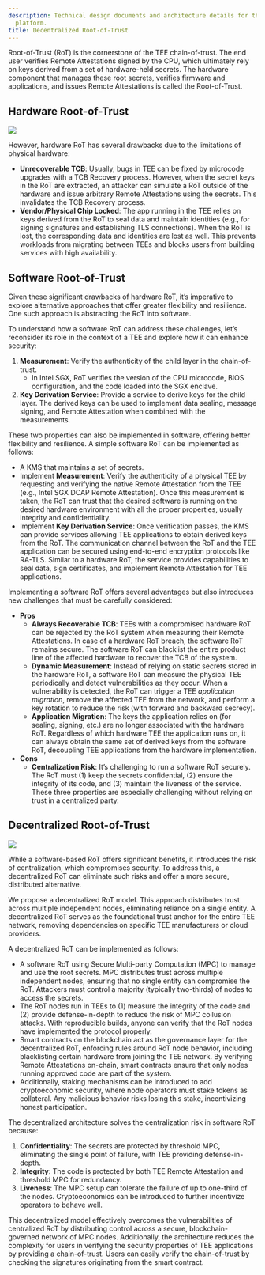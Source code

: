 ```yaml
---
description: Technical design documents and architecture details for the Dstack TEE
  platform.
title: Decentralized Root-of-Trust
---
```



Root-of-Trust (RoT) is the cornerstone of the TEE chain-of-trust. The end user verifies Remote Attestations signed by the CPU, which ultimately rely on keys derived from a set of hardware-held secrets. The hardware component that manages these root secrets, verifies firmware and applications, and issues Remote Attestations is called the Root-of-Trust.

## Hardware Root-of-Trust <a href="#p-8175-hardware-root-of-trust-1" id="p-8175-hardware-root-of-trust-1"></a>

<Frame>
    <img src="/images/image (5) (1) (1) (1).png" />
</Frame>

However, hardware RoT has several drawbacks due to the limitations of physical hardware:

* **Unrecoverable TCB**: Usually, bugs in TEE can be fixed by microcode upgrades with a TCB Recovery process. However, when the secret keys in the RoT are extracted, an attacker can simulate a RoT outside of the hardware and issue arbitrary Remote Attestations using the secrets. This invalidates the TCB Recovery process.
* **Vendor/Physical Chip Locked**: The app running in the TEE relies on keys derived from the RoT to seal data and maintain identities (e.g., for signing signatures and establishing TLS connections). When the RoT is lost, the corresponding data and identities are lost as well. This prevents workloads from migrating between TEEs and blocks users from building services with high availability.

## Software Root-of-Trust <a href="#p-8175-software-root-of-trust-2" id="p-8175-software-root-of-trust-2"></a>

Given these significant drawbacks of hardware RoT, it’s imperative to explore alternative approaches that offer greater flexibility and resilience. One such approach is abstracting the RoT into software.

To understand how a software RoT can address these challenges, let’s reconsider its role in the context of a TEE and explore how it can enhance security:

1. **Measurement**: Verify the authenticity of the child layer in the chain-of-trust.
   * In Intel SGX, RoT verifies the version of the CPU microcode, BIOS configuration, and the code loaded into the SGX enclave.
2. **Key Derivation Service**: Provide a service to derive keys for the child layer. The derived keys can be used to implement data sealing, message signing, and Remote Attestation when combined with the measurements.

These two properties can also be implemented in software, offering better flexibility and resilience. A simple software RoT can be implemented as follows:

* A KMS that maintains a set of secrets.
* Implement **Measurement**: Verify the authenticity of a physical TEE by requesting and verifying the native Remote Attestation from the TEE (e.g., Intel SGX DCAP Remote Attestation). Once this measurement is taken, the RoT can trust that the desired software is running on the desired hardware environment with all the proper properties, usually integrity and confidentiality.
* Implement **Key Derivation Service**: Once verification passes, the KMS can provide services allowing TEE applications to obtain derived keys from the RoT. The communication channel between the RoT and the TEE application can be secured using end-to-end encryption protocols like RA-TLS. Similar to a hardware RoT, the service provides capabilities to seal data, sign certificates, and implement Remote Attestation for TEE applications.

Implementing a software RoT offers several advantages but also introduces new challenges that must be carefully considered:

* **Pros**
  * **Always Recoverable TCB**: TEEs with a compromised hardware RoT can be rejected by the RoT system when measuring their Remote Attestations. In case of a hardware RoT breach, the software RoT remains secure. The software RoT can blacklist the entire product line of the affected hardware to recover the TCB of the system.
  * **Dynamic Measurement**: Instead of relying on static secrets stored in the hardware RoT, a software RoT can measure the physical TEE periodically and detect vulnerabilities as they occur. When a vulnerability is detected, the RoT can trigger a TEE _application migration_, remove the affected TEE from the network, and perform a key rotation to reduce the risk (with forward and backward secrecy).
  * **Application Migration**: The keys the application relies on (for sealing, signing, etc.) are no longer associated with the hardware RoT. Regardless of which hardware TEE the application runs on, it can always obtain the same set of derived keys from the software RoT, decoupling TEE applications from the hardware implementation.
* **Cons**
  * **Centralization Risk**: It’s challenging to run a software RoT securely. The RoT must (1) keep the secrets confidential, (2) ensure the integrity of its code, and (3) maintain the liveness of the service. These three properties are especially challenging without relying on trust in a centralized party.

## Decentralized Root-of-Trust <a href="#p-8175-decentralized-root-of-trust-3" id="p-8175-decentralized-root-of-trust-3"></a>

<Frame>
    <img src="/images/image (6) (1) (1) (1).png" />
</Frame>

While a software-based RoT offers significant benefits, it introduces the risk of centralization, which compromises security. To address this, a decentralized RoT can eliminate such risks and offer a more secure, distributed alternative.

We propose a decentralized RoT model. This approach distributes trust across multiple independent nodes, eliminating reliance on a single entity. A decentralized RoT serves as the foundational trust anchor for the entire TEE network, removing dependencies on specific TEE manufacturers or cloud providers.

A decentralized RoT can be implemented as follows:

* A software RoT using Secure Multi-party Computation (MPC) to manage and use the root secrets. MPC distributes trust across multiple independent nodes, ensuring that no single entity can compromise the RoT. Attackers must control a majority (typically two-thirds) of nodes to access the secrets.
* The RoT nodes run in TEEs to (1) measure the integrity of the code and (2) provide defense-in-depth to reduce the risk of MPC collusion attacks. With reproducible builds, anyone can verify that the RoT nodes have implemented the protocol properly.
* Smart contracts on the blockchain act as the governance layer for the decentralized RoT, enforcing rules around RoT node behavior, including blacklisting certain hardware from joining the TEE network. By verifying Remote Attestations on-chain, smart contracts ensure that only nodes running approved code are part of the system.
* Additionally, staking mechanisms can be introduced to add cryptoeconomic security, where node operators must stake tokens as collateral. Any malicious behavior risks losing this stake, incentivizing honest participation.

The decentralized architecture solves the centralization risk in software RoT because:

1. **Confidentiality**: The secrets are protected by threshold MPC, eliminating the single point of failure, with TEE providing defense-in-depth.
2. **Integrity**: The code is protected by both TEE Remote Attestation and threshold MPC for redundancy.
3. **Liveness**: The MPC setup can tolerate the failure of up to one-third of the nodes. Cryptoeconomics can be introduced to further incentivize operators to behave well.

This decentralized model effectively overcomes the vulnerabilities of centralized RoT by distributing control across a secure, blockchain-governed network of MPC nodes. Additionally, the architecture reduces the complexity for users in verifying the security properties of TEE applications by providing a chain-of-trust. Users can easily verify the chain-of-trust by checking the signatures originating from the smart contract.
